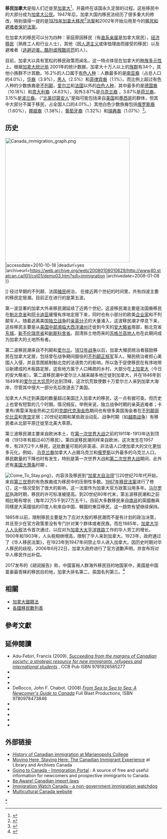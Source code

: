 {{refimprove|time=2015-02-06T00:00:00+00:00 }}
{{加拿大公民与移民}}
'''移民加拿大'''是指人们迁徙至[[加拿大|加拿大]]<ref>{{Cite web|title=加拿大讀書移民|url=https://lighthouseglobalgroup.com/加拿大移民/加拿大讀書移民/|accessdate=2021-05-01|work=香港移民公司顧問推介|language=en-US}}</ref>，并最终在该国永久定居的过程。这些移民中的大部分成为[[加拿大公民|加拿大公民]]。1947年后，加拿大国内移民法经历了很多重大的修改，特别值得一提的是[[1976年加拿大移民法案|1976年加拿大移民]]<ref>{{Cite web|title=加拿大移民|url=https://lighthouseglobalgroup.com/%E5%8A%A0%E6%8B%BF%E5%A4%A7%E7%A7%BB%E6%B0%91/|access-date=2021-08-15|work=香港移民公司顧問推介|language=en-US}}</ref>[[1976年加拿大移民法案|法案]]和2002年开始沿用至今的[[移民和避难者保护法案|移民和避难者保护法案]]。

在加拿大的移民可以分为四种：家庭原因移民（有[[直系亲属|直系亲属]]是加拿大居民），[[经济移民|经济移民]]（熟练工人和行业人士），其他（因[[人道主义|人道主义]]或体恤理由而接受的移民）以及避难者（[[政治庇護|逃避迫害、酷刑或残酷惩罚]]的人）。

目前，加拿大以具有宽松的移民政策而闻名，这一特点体现在加拿大的[[种族多元性|种族多元性]]上。根据[[加拿大统计局|加拿大统计局]] 2001年的统计数据，加拿大十万人以上的[[族群|族群]]有34个，其他小族群不计其数。16.2%的人口属于[[有色人种|有色人种]]：人数最多的是[[南亚裔|南亚裔]]（占总人口的4.0%），[[华裔|华裔]]（3.9%），[[黑人|黑人]]（2.5%）和[[菲律宾人|菲律宾裔]]（1.1%）。而比例上超过有色人种的少数族裔是[[不列颠|不列颠]]，[[爱尔兰|爱尔兰]]和[[法国|法国]]以外的[[白色人种|白色人种]]，其中最多的是[[德国人|德国裔]]（10.18%）和[[意大利人|意大利裔]]（4.63%），另外3.87%是[[乌克兰人|乌克兰裔]] ，3.87%是[[荷兰人|荷兰裔]]，3.15%是[[波兰人|波兰裔]]。（“[[印第安人|北美印第安人]]”是指可能包括来自[[美国|美国]]和[[墨西哥|墨西哥]]的群体，但其中大部分不属于移民，占全国人口的4.01%。）其他白色少数族裔包括[[俄罗斯人|俄罗斯裔]]（1.60%），[[挪威人|挪威裔]]（1.38%），[[葡萄牙人|葡萄牙裔]]（1.32%）和[[瑞典人|瑞典裔]]（1.07%）<ref name="census-proportion">{{cite web
 |url=http://www.statcan.ca/Daily/English/080402/d080402a.htm 
 |title=2006 Census: Ethnic origin, visible minorities, place of work and mode of transportation 
 |work=The Daily 
 |publisher=[[Statistics_Canada|Statistics Canada]] 
 |date=2008-04-02 
 |accessdate=2008-10-07 
 |deadurl=yes 
 |archiveurl=https://web.archive.org/web/20080823042843/http://www.statcan.ca/Daily/English/080402/d080402a.htm 
 |archivedate=2008-08-23 
}}</ref>。

== 历史 ==
{{main|加拿大移民史|加拿大国籍法历史}}
[[File:Canada_immigration_graph.png|400px]] |accessdate=2010-10-18 |deadurl=yes |archiveurl=https://web.archive.org/web/20080108010629/http://www40.statcan.ca/l01/cst01/demo03.htm?sdi=immigration |archivedate=2008-01-08 }}{{en icon}}</ref>]]
经过早期的不列颠、法国[[殖民|殖民]]统治， 在接近两个世纪的时间里，共有四波主要的移民定居潮。目前正在进行的是第五波。

第一波显著的加拿大外来移民潮延续了近两个世纪，这波移民潮主要是法国裔移民在[[魁北克省|魁北克省]]和[[阿卡迪亚|阿卡迪亚]]缓慢有序地定居下来，同时也有小部分的欧美[[企业家|企业家]]和不列颠军人。随着逃离美国[[独立战争|独立战争]]的[[亲英分子|亲英分子]]的大量涌入，这波移民潮才停息下来，这些移民主要是从[[美国中部濒临大西洋诸州|美国中部濒临大西洋诸州]]迁徙到今天的[[安大略省|安大略省]]南部，魁北克省[[東城_(曼克頓)|东城]]，[[新不伦瑞克省|新不伦瑞克省]]和[[新斯科舍省|新斯科舍省]]。因清拆土地而来的[[苏格兰高地|苏格兰高地人]]也在此期间成为加拿大的土地所有者。

第二波移民潮来自不列颠和[[爱尔兰|爱尔兰]]。[[1812年战争|1812年战争]]以后，加拿大殖民统治者鼓励移民在加拿大定居，包括曾在战争期间服役的[[英国军队|不列颠正规军]]军人。殖民统治者担心美国人入侵，并且意图抵制魁北克的法语势力的影响，所以急于促使移民在有序地带沿新建成的木板路定居，这些地方属于人口稀疏的乡村，大部分在[[上加拿大|上加拿大]]（今日的安大略省）。第二波移民潮中爱尔兰人越来越多地迁徙到加拿大，并在1846年到1849年的[[爱尔兰大饥荒|爱尔兰大饥荒]]时达到顶峰，这次饥荒致使数十万爱尔兰人来到加拿大海岸，尽管其中很大一部分先后改道去了美国。

加拿大人外迁到美国的数量超过美国迁入加拿大的移民，这一点有据可查。但历史上也曾有短暂的几个时期，情况相反。举例来说，独立战争时期的亲英逃难者；卡里布/弗雷泽淘金热和之后的[[克朗代克淘金热|克朗代克淘金热]]期间也有很多美国淘金者在[[不列颠哥伦比亚|不列颠哥伦比亚]]和[[育空|育空]]定居；20世纪初期和某些政治动乱、战争时期（如[[越南战争|越南战争]]）有移民者从北部平原迁徙至北美大草原。

第三波移民潮主要来自欧洲本土，在[[第一次世界大战|第一次世界大战]]之前的1911年-1913年达到顶峰（1913年有超过40万移民）。第四波移民潮同样来自欧洲，这次发生在1957年，有28万2千人移民，这批数量可观的非英语、非法语人口使加拿大的文化更加多元化。例如， [[乌克兰|乌克兰裔]]加拿大人占据乌克兰和[[俄罗斯|俄罗斯]]以外最多的乌克兰人口。移民数量的下降也时有发生，特别是第一次世界大战和[[第二次世界大战|第二次世界大战]]期间，此外还有[[大萧条|美国大萧条]]时期 。

[[File:Come_To_Stay.png|thumb]]》，内容涉及移民到“[[自治领|加拿大自治领]]”]]20世纪70年代开始，来自[[第三世界|第三世界]]的有色族裔成为移民中的压倒性多数。[[1976年加拿大移民法案|1967年移民法案]]进行了修订，这一情况受到了很大的影响，这一法案作为加拿大官方政策沿用多年。[[马丁·布赖恩·马尔罗尼|马尔罗尼]]执政时期，移民的许可标准被提高。到20世纪80年代末，第五波移民潮和之前相比略有增长（每年22万5千到27万五千）。目前大多数移民来自[[南非|南非]]的英國裔與同樣是大英國協的印度人和來自中国、韓國的東亞移民，这一趋势有望继续保持。

1885年以前，限制移民主要是为了应对大股的移民潮而不是有计划的政治决策，并且至少在官方政策里没有专门针对某个群体或者民族。而在1885年，[[人头税|加拿大华人人头税]]法令首次通过，以应对为[[加拿大太平洋铁路|加拿大太平洋铁路]]工作的华人劳工的增长。1900年和1903年，人头税相继增高，限制了华人来到加拿大。1923年，政府通过了《华人移民法案》，在1923年到1947年间禁止华人进入加拿大。因历史时期对华人移民的歧视，2006年6月22日，加拿大政府进行了官方道歉声明，并宣布将对华人移民作出补偿。

2017发布的《胡润报告》称，中国富裕人群海外移民目的地国家中，美国是中国富豪最青睐的移民目的地，加拿大排名第二，英国名列第三。<ref>{{Cite news|url=http://www.bbc.com/zhongwen/simp/business-40640591|title=胡润：中国富人移民对英国兴趣下降|date=2017-07-18|newspaper=BBC 中文网|accessdate=2017-08-15|language=en-GB|archive-date=2017-08-15|archive-url=https://web.archive.org/web/20170815234026/http://www.bbc.com/zhongwen/simp/business-40640591|dead-url=no}}</ref>
==相關==
*[[加拿大國籍法|加拿大國籍法]]
*[[各國移民數列表|各國移民數列表]]

== 參考文獻 ==
{{reflist|2}}

== 延伸閱讀 ==
{{refbegin}}
*  Adu-Febiri, Francis (2009), ''[http://books.google.ca/books?id=YTD_wBjrIpoC&lpg=PA37&dq=Canadian%20History&pg=PP1#v=onepage&q&f=true Succeeding from the margins of Canadian society: a strategic resource for new immigrants, refugees and international students] {{Wayback|url=http://books.google.ca/books?id=YTD_wBjrIpoC&lpg=PA37&dq=Canadian%20History&pg=PP1#v=onepage&q&f=true |date=20121109191125 }}'',  CCB Pub ISBN 9781926585277
* {{citation |last =Carment |first =David |coauthor =David Jay Bercuson |year =2008 |title =The world in Canada: diaspora, demography, and domestic politics |url =http://books.google.ca/books?id=OZJFUAPGh_0C&lpg=PA18&dq=Canada%20in%20World%20Affairs&pg=PP1#v=onepage&q&f=true |publisher =McGill-Queen's Univ. Press |isbn =9780773532960 |accessdate = |archive-date =2020-01-26 |archive-url =https://web.archive.org/web/20200126191125/http://books.google.ca/books?id=OZJFUAPGh_0C&lpg=PA18&dq=Canada%20in%20World%20Affairs&pg=PP1#v=onepage&q&f=true |dead-url =no }}
* {{citation |last=Kelley |first=Ninette |edition=2nd |coauthor=Michael J. Trebilcock |year=2010 |title=The Making of the Mosaic: A History of Canadian Immigration Policy |url=http://books.google.ca/books?id=3IHyRvsCiKMC&lpg=PP1&dq=Immigration%20to%20Canada%E2%80%8E&pg=PP1#v=onepage&q&f=true |publisher=University of Toronto Press |isbn=9780802095367 |accessdate= |archive-date=2011-07-28 |archive-url=https://web.archive.org/web/20110728063602/http://books.google.ca/books?id=3IHyRvsCiKMC&lpg=PP1&dq=Immigration%20to%20Canada%E2%80%8E&pg=PP1#v=onepage&q&f=true |dead-url=no }}
* {{citation |last =Kranc, |first =Benjamin A |coauthor =Elena Constantin |year =2004 |title =Getting into Canada : how to make a successful application for permanent residence |url =http://books.google.ca/books?id=NNyWivr-lRAC&lpg=PP1&dq=Canada&pg=PP1#v=onepage&q&f=true |publisher =How To Books |isbn =1857039297 |accessdate = |archive-date =2012-11-09 |archive-url =https://web.archive.org/web/20121109192431/http://books.google.ca/books?id=NNyWivr-lRAC&lpg=PP1&dq=Canada&pg=PP1#v=onepage&q&f=true |dead-url =no }}
*DeRocco, John F. Chabot. (2008) ''[http://books.google.ca/books?id=Eqg8e7LLEOYC&lpg=PP1&dq=From%20Sea%20to%20Sea%20to%20Sea%3A%20A%20Newcomer's%20Guide%20to%20Canada&pg=PP1#v=onepage&q&f=true From Sea to Sea to Sea: A Newcomer's Guide to Canada] {{Wayback|url=http://books.google.ca/books?id=Eqg8e7LLEOYC&lpg=PP1&dq=From%20Sea%20to%20Sea%20to%20Sea%3A%20A%20Newcomer's%20Guide%20to%20Canada&pg=PP1#v=onepage&q&f=true |date=20181008110902 }}'' Full Blast Productions,  ISBN 9780978473846
* {{citation|last= Driedger|first= Leo|coauthor= Shivalingappa S. Halli|year= 1999|title= Immigrant Canada: demographic, economic, and social challenges|url= http://books.google.ca/books?id=6WlP5yuKQfgC&lpg=PA21&dq=Canadian%20Immigration&pg=PP1#v=onepage&q&f=true|publisher= University of Toronto Press|isbn= 0802042767|accessdate= |archive-date= 2020-01-24|archive-url= https://web.archive.org/web/20200124232312/http://books.google.ca/books?id=6WlP5yuKQfgC&lpg=PA21&dq=Canadian%20Immigration&pg=PP1#v=onepage&q&f=true|dead-url= no}}
* {{citation|last = Moens|first = Alexander|coauthor = Martin Collacott|year = 2008|title = Immigration policy and the terrorist threat in Canada and the United States|url = http://books.google.ca/books?id=HmiqBgnkAXYC&lpg=PA3&dq=Immigration%20to%20Canada&pg=PP1#v=onepage&q&f=true|publisher = Fraser Institute|isbn = 9780889752351|accessdate = |archive-date = 2020-01-24|archive-url = https://web.archive.org/web/20200124232314/http://books.google.ca/books?id=HmiqBgnkAXYC&lpg=PA3&dq=Immigration%20to%20Canada&pg=PP1#v=onepage&q&f=true|dead-url = no}}
* {{citation |last =Noorani |first =Nick |coauthor =Sabrina Noorani |year =2008 |title =Arrival Survival Canada: A Handbook for New Immigrants |url =http://books.google.ca/books?id=uTw7l3NMR5oC&lpg=PA51&dq=Firearms%20in%20Canada&pg=PR1#v=onepage&q&f=true |publisher =Oxford University Press |isbn =9780195428919 |accessdate = |archive-date =2012-11-09 |archive-url =https://web.archive.org/web/20121109125956/http://books.google.ca/books?id=uTw7l3NMR5oC&lpg=PA51&dq=Firearms%20in%20Canada&pg=PR1#v=onepage&q&f=true |dead-url =no }}
* {{citation |last =Powell |first =John |coauthor = |year =2005 |title =Encyclopedia of North American immigration |url =http://books.google.ca/books?id=VNCX6UsdZYkC&lpg=PA359&dq=Immigration%20to%20Canada&pg=PP1#v=onepage&q&f=true |publisher =Facts On File |isbn =0816046581 |accessdate = |archive-date =2020-01-24 |archive-url =https://web.archive.org/web/20200124232315/http://books.google.ca/books?id=VNCX6UsdZYkC&lpg=PA359&dq=Immigration%20to%20Canada&pg=PP1#v=onepage&q&f=true |dead-url =no }}
* {{citation |last =Walker |first =Barrington |coauthor = |year =2008 |title =The History of Immigration and Racism in Canada: Essential Readings |url =http://books.google.ca/books?id=W1YQ73A_if8C&lpg=PP1&dq=Immigration%20to%20Canada%E2%80%8E&pg=PA7#v=onepage&q&f=true |publisher =anadian Scholars' Press |isbn =9781551303406 |accessdate = |archive-date =2012-11-09 |archive-url =https://web.archive.org/web/20121109082357/http://books.google.ca/books?id=W1YQ73A_if8C&lpg=PP1&dq=Immigration%20to%20Canada%E2%80%8E&pg=PA7#v=onepage&q&f=true |dead-url =no }}
{{refend}}
== 外部链接 ==
* [http://faculty.marianopolis.edu/c.belanger/QuebecHistory/encyclopedia/ImmigrationHistoryofCanada.htm History of Canadian immigration at Marianopolis College] {{Wayback|url=http://faculty.marianopolis.edu/c.belanger/QuebecHistory/encyclopedia/ImmigrationHistoryofCanada.htm |date=20071216101207 }}{{en icon}}
* [http://www.collectionscanada.gc.ca/immigrants/ Moving Here, Staying Here: The Canadian Immigrant Experience] {{Wayback|url=http://www.collectionscanada.gc.ca/immigrants/ |date=20110810205727 }} at Library and Archives Canada{{en icon}}
* [http://www.goingtocanada.gc.ca Going to Canada - Immigration Portal] {{Wayback|url=http://www.goingtocanada.gc.ca/ |date=20080531144523 }}: A source of free and useful information for newcomers and prospective immigrants to Canada.{{en icon}}
* [https://web.archive.org/web/20090325115809/http://www.beaware.gc.ca/english/toce.shtml Be Aware! Canadian import laws]{{en icon}}
* [http://www.immigrationwatchcanada.org/index.php?&MMN_position=1:1 Immigration Watch Canada - a non-government immigration watchdog] {{Wayback|url=http://www.immigrationwatchcanada.org/index.php?&MMN_position=1:1 |date=20101020164821 }}{{en icon}}
* [https://web.archive.org/web/20120504020748/http://multiculturalcanada.ca/ Multicultural Canada website]{{en icon}}



{{Canada topics}}

[[Category:移民加拿大|*]]